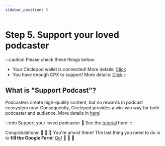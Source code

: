 ```yaml
---
sidebar_position: 5
---
```


# Step 5. Support your loved podcaster
:::caution Please check these things below:
- Your Circlepod wallet is connected! More details: [Click](/docs/wallet/connect-wallet)
- You have enough CPX to support! More details: [Click](/docs/wallet/airdrop)
:::

## What is "Support Podcast"?
Podcasters create high-quality content, but no rewards in podcast ecosystem now. 
Consequently, Circlepod provides a win-win way for both podcaster and audience.
More details in [here](/docs/protocol/channel/channel)!

:::info Support your loved podcaster
🔸 See the [tutorial](/docs/protocol/channel/intro) here!
:::

Congratulations! 🎉 🎉 🎉 You're amost there! 
The last thing you need to do is to **fill the Google Form**! [Go](/docs/community-event/vote-and-support/google)! 🚀 🚀 🚀